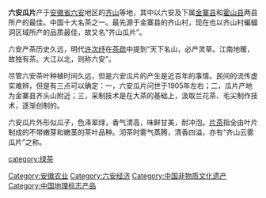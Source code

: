 {{Unreferenced|time=2021-03-18T13:50:46+00:00}}
{{Infobox_Tea |
  Tea_name                 = 六安瓜片 |
  Tea_type                 = [[绿茶|绿]] |
  Tea_color                = Green |
  Tea_image                =  |
  Tea_origin               = [[中国|中国]] | 
  Tea_names                = 齐云瓜片 | 
  Tea_quick                = 产地[[安徽省|安徽省]][[六安市|六安市]]
}}

'''六安瓜片'''产于[[安徽省|安徽省]][[六安市|六安]]地区的[[齐山|齐山]]等地，其中以六安及下属[[金寨县|金寨县]]和[[霍山县|霍山县]]两县所产的最佳。中国十大名茶之一。最先源于金寨县的齐山村，现在也以齐山村蝙蝠洞区域所产的品质最佳，故又名“齐山瓜片”。

六安产茶历史久远，明代[[许次纾|许次纾]]在[[茶疏|茶疏]]中提到“天下名山，必产灵草。江南地暖，故独有茶。大江以北，则称六安”。

尽管六安茶叶种植时间久远，但是六安瓜片的产生是近百年的事情。民间的流传虚实难辨，但是有三点可以确定：一，六安瓜片问世于1905年左右；二，瓜片产地为金寨县齐头山附近；三，采制技术是在大茶的基础上，汲取兰花茶、毛尖制作技术，逐渐创制的。

六安瓜片外形似瓜子，色泽翠绿，香气清高，味鲜甘美，耐冲泡。[[片茶|片茶]]指全由叶片制成的不带嫩芽和嫩茎的茶叶品种。沏茶时雾气蒸腾，清香四溢，亦有“齐山云雾瓜片”之称。

{{中国十大名茶}}
{{Anhui topics}}

[[category:绿茶|category:绿茶]]
[[Category:安徽农业|Category:安徽农业]]
[[Category:六安经济|Category:六安经济]]
[[Category:中国非物质文化遗产|Category:中国非物质文化遗产]]
[[Category:中国地理标志产品|Category:中国地理标志产品]]